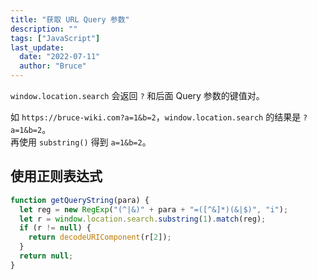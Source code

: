 ```yaml
---
title: "获取 URL Query 参数"
description: ""
tags: ["JavaScript"]
last_update:
  date: "2022-07-11"
  author: "Bruce"
---
```



`window.location.search` 会返回 `?` 和后面 <TH> Query 参数的键值对</TH>。

如 `https://bruce-wiki.com?a=1&b=2`，`window.location.search` 的结果是 `?a=1&b=2`。  
再使用 `substring()` 得到 `a=1&b=2`。

## 使用正则表达式

```javascript title="JavaScript"
function getQueryString(para) {
  let reg = new RegExp("(^|&)" + para + "=([^&]*)(&|$)", "i");
  let r = window.location.search.substring(1).match(reg);
  if (r != null) {
    return decodeURIComponent(r[2]);
  }
  return null;
}
```
